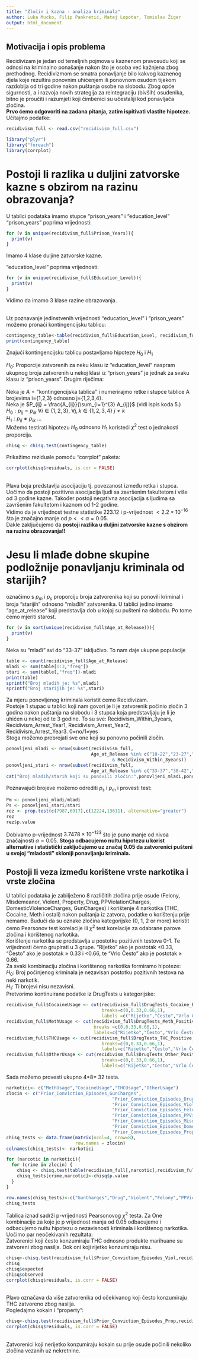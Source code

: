 ```yaml
---
title: "Zločin i kazna - analiza kriminala"
author: Luka Mucko, Filip Pankretić, Matej Lopotar, Tomislav Žiger
output: html_document
---
```

## Motivacija i opis problema
Recidivizam je jedan od temeljnih pojmova u kaznenom pravosudu koji se odnosi na kriminalno ponašanje
nakon što je osoba već kažnjena zbog prethodnog. Recidivizmom se smatra ponavljanje bilo kakvog kaznenog
djela koje rezultira ponovnim uhićenjem ili ponovnom osudom tijekom razdoblja od tri godine nakon puštanja
osobe na slobodu. Zbog opće sigurnosti, a i razvoja novih strategija za reintegraciju (bivših) osuđenika, bitno
je proučiti i razumjeti koji čimbenici su učestaliji kod ponavljača zločina.
<br>
**Prvo ćemo odgovoriti na zadana pitanja, zatim ispitivati vlastite hipoteze.** <br>
Učitajmo podatke:

```r
recidivism_full <- read.csv("recidivism_full.csv")
```
```r
library("plyr")
library("foreach")
library(corrplot)
```
# Postoji li razlika u duljini zatvorske kazne s obzirom na razinu obrazovanja?

U tablici podataka imamo stupce "prison_years" i "education_level" <br>
"prison_years" poprima vrijednosti:
```r
for (v in unique(recidivism_full$Prison_Years)){
  print(v)
}
```
Imamo 4 klase duljine zatvorske kazne. <br>

"education_level" poprima vrijednosti:
```r
for (v in unique(recidivism_full$Education_Level)){
  print(v)
}
```
Vidimo da imamo 3 klase razine obrazovanja. <br><br>

Uz poznavanje jedinstvenih vrijednosti "education_level" i "prison_years" možemo pronaći kontingencijsku tablicu:
```r
contingency_table<-table(recidivism_full$Education_Level, recidivism_full$Prison_Years)
print(contingency_table)
```
Znajući kontingencijsku tablicu postavljamo hipoteze $H_0$ i $H_1$ <br>

$H_0:$ Proporcije zatvorenih za neku klasu iz "education_level" naspram ukupnog broja zatvorenih u nekoj klasi iz "prison_years" je jednak za svaku klasu iz "prison_years".  Drugim riječima:<br> <br>
Neka je $A = \text{"kontingencijska tablica"}$ i numerirajmo retke i stupce tablice A brojevima i={1,2,3} odnosno j={1,2,3,4}. <br>
Neka je $P_{ij} = \frac{A_{ij}}{\sum_{i=1}^{3} A_{ij}}$ (vidi ispis koda 5.)<br>
$H_0: p_{ij}=p_{ik} \  \forall i \in \{1,2,3\},\  \forall j,k \in \{1,2,3,4\}\  j \neq k$ <br>
$H_1: p_{ij}\neq p_{ik}\  ...$ <br>
Možemo testirati hipotezu $H_0\  \text{odnosno} \ H_1$ koristeći $\chi ^2$ test o jednakosti proporcija.
```r
chisq <- chisq.test(contingency_table)
```
Prikažimo reziduale pomoću "corrplot" paketa:
```r
corrplot(chisq$residuals, is.cor = FALSE)

```
<br>
Plava boja predstavlja asocijaciju tj. povezanost između retka i stupca. Uočimo da postoji pozitivna asocijacija ljudi sa završenim fakultetom i više od 3 godine kazne. Također postoji negativna asocijacija s ljudima sa završenim fakultetom i kaznom od 1-2 godine. <br>
Vidimo da je vrijednost testne statistike 223.12 i p-vrijednost $< 2.2 \times 10^{-16}$ što je značajno
manje od $p << \alpha = 0.05$. <br>
Dakle zaključujemo da **postoji razlika u duljini zatvorske kazne s obzirom na razinu obrazovanja!!**

# Jesu li mlađe dobne skupine podložnije ponavljanju kriminala od starijih?
označimo s $p_m$ i $p_s$ proporciju broja zatvorenika koji su ponovili kriminal i broja "starijih" odnosno "mlađih" zatvorenika.
U tablici jedino imamo "age_at_release" koji predstavlja dob u kojoj su pušteni na slobodu.
Po tome ćemo mjeriti starost.
```r
for (v in sort(unique(recidivism_full$Age_at_Release))){
  print(v)
}
```
Neka su "mlađi" svi do "33-37" isključivo. To nam daje ukupne populacije
```r
table <- count(recidivism_full$Age_at_Release)
mladi <- sum(table[1:3,"freq"])
stari <- sum(table[,"freq"])-mladi
print(table)
sprintf("Broj mladih je: %s",mladi)
sprintf("Broj starijih je: %s",stari)
```
Za mjeru ponovljenog kriminala koristit ćemo Recidivizam. <br>
Postoje 1 stupac u tablici koji nam govori je li je zatvorenik počinio zločin 3 godina nakon puštanja na slobodu i 3 stupca koja predstavljaju je li je uhićen u nekoj od te 3 godine. To su sve: Recidivism_Within_3years, Recidivism_Arrest_Year1, Recidivism_Arrest_Year2, Recidivism_Arrest_Year3. 0=no/1=yes<br>
Stoga možemo prebrojati sve one koji su ponovno počinili zločin.
```r
ponovljeni_mladi <- nrow(subset(recidivism_full,
                                Age_at_Release %in% c("18-22","23-27","28-32")
                                        & Recidivism_Within_3years))
ponovljeni_stari <- nrow(subset(recidivism_full,
                                Age_at_Release %in% c("33-37","38-42","43-47","48 or older") & Recidivism_Within_3years))
cat("Broj mladih/starih koji su ponovili zločin:",ponovljeni_mladi,ponovljeni_stari)

```
Poznavajuči brojeve možemo odrediti $p_s$ i $p_m$ i provesti test:
```r
Pm <- ponovljeni_mladi/mladi
Ps <- ponovljeni_stari/stari
rez <- prop.test(c(7987,6917),c(12224,13611), alternative="greater")
rez
rez$p.value
```
Dobivamo p-vrijednost $3.7478 \times 10^{-123}$ što je puno manje od nivoa značajnosti $\alpha = 0.05$. **Stoga odbacujemo nultu hipotezu u korist alternative i statistički zaključujemo uz značaj 0.05 da zatvorenici pušteni u svojoj "mladosti" skloniji ponavljanju kriminala.**

## Postoji li veza između korištene vrste narkotika i vrste zločina
U tablici podataka je zabilježeno 8 različitih zločina prije osude (Felony, Misdemeanor, Violent, Property, Drug, PPViolationCharges, DomesticViolenceCharges, GunCharges) i korištenje 4 narkotika (THC, Cocaine, Meth i ostali) nakon puštanja iz zatvora, podatke o korištenju prije nemamo.
Budući da su oznake zločina kategorijske (0, 1, 2 or more) koristit ćemo Pearsonov test korelacije ili $\chi^{2}$ test korelacije za odabrane parove zločina i korištenog narkotika. <br>
Korištenje narkotika se predstavlja u postotku pozitivnih testova 0-1. Te vrijednosti ćemo grupirati u 3 grupe. "Rijetko" ako je postotak <0.33, "Često" ako je postotak $\geq$ 0.33 i <0.66, te "Vrlo Često" ako je postotak $\geq$ 0.66. <br>
Za svaki kombinaciju zločina i korištenog narkotika formiramo hipoteze: <br>
$H_0$: Broj počinjenog kriminala je nezavisan postotku pozitivnih testova na neki narkotik. <br>
$H_1$: Ti brojevi nisu nezavisni. <br>
Pretvorimo kontinuirane podatke iz DrugTests u kategorijske:
```r
recidivism_full$CocaineUsage <- cut(recidivism_full$DrugTests_Cocaine_Positive,
                                    breaks=c(0,0.33,0.66,1),
                                    labels =c("Rijetko","Često","Vrlo Često"))
recidivism_full$MethUsage <- cut(recidivism_full$DrugTests_Meth_Positive,
                                 breaks =c(0,0.33,0.66,1),
                                 labels=c("Rijetko","Često","Vrlo Često"))
recidivism_full$THCUsage <- cut(recidivism_full$DrugTests_THC_Positive,
                                    breaks=c(0,0.33,0.66,1),
                                    labels=c("Rijetko","Često","Vrlo Često"))
recidivism_full$OtherUsage <- cut(recidivism_full$DrugTests_Other_Positive,
                                    breaks=c(0,0.33,0.66,1),
                                    labels=c("Rijetko","Često","Vrlo Često"))
```
Sada možemo provesti ukupno 4*8= 32 testa. <br>
```r
narkotici<- c("MethUsage","CocaineUsage","THCUsage","OtherUsage")
zlocin <- c("Prior_Conviction_Episodes_GunCharges",
                                        "Prior_Conviction_Episodes_Drug",
                                        "Prior_Conviction_Episodes_Viol",
                                        "Prior_Conviction_Episodes_Felony",
                                        "Prior_Conviction_Episodes_PPViolationCharges",
                                        "Prior_Conviction_Episodes_Misd",
                                        "Prior_Conviction_Episodes_DomesticViolenceCharges",
                                        "Prior_Conviction_Episodes_Prop")
chisq_tests <- data.frame(matrix(ncol=4, nrow=8),
                          row.names = zlocin)
colnames(chisq_tests)<- narkotici

for (narcotic in narkotici){
  for (crime in zlocin) {
    chisq <- chisq.test(table(recidivism_full[,narcotic],recidivism_full[, crime]),simulate.p.value = TRUE)
    chisq_tests[crime,narcotic]<-chisq$p.value
  }
}
```
```r
row.names(chisq_tests)<-c("GunCharges","Drug","Violent","Felony","PPViolationCharges","Misdemeanor","DomesticViolence","Property")
chisq_tests
```
Tablica iznad sadrži p-vrijednosti Pearsonovog $\chi^{2}$ testa. Za One kombinacije za koje je p vrijednost manja od 0.05 odbacujemo i odbacujemo nultu hipotezu o nezavisnosti kriminala i korištenog narkotika.
Uočimo par neočekivanih rezultata: <br>
Zatvorenici koji često konzumiraju THC odnosno produkte marihuane su zatvoreni zbog nasilja. Dok oni koji rijetko konzumiraju nisu. <br>

```r
chisq<-chisq.test(recidivism_full$Prior_Conviction_Episodes_Viol,recidivism_full$THCUsage,simulate.p.value = TRUE)
chisq
chisq$expected
chisq$observed
corrplot(chisq$residuals, is.corr = FALSE)
```
<br> Plavo označava da više zatvorenika od očekivanog koji često konzumiraju THC zatvoreno zbog nasilja. <br>
Pogledajmo kokain i "property":

```r
chisq<-chisq.test(recidivism_full$Prior_Conviction_Episodes_Prop,recidivism_full$CocaineUsage,simulate.p.value = TRUE)
corrplot(chisq$residuals, is.corr = FALSE)
```
<br> Zatvorenici koji nerijetko konzumiraju kokain su prije osude počinili nekoliko zločina vezanih uz nekretnine. <br>